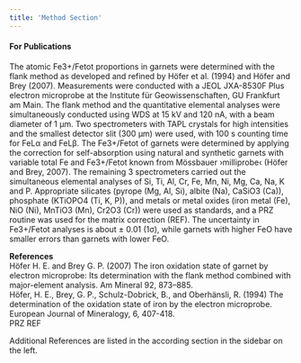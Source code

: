 ```yaml
---
title: 'Method Section'
---
```


#### For Publications
The atomic Fe3+/Fetot proportions in garnets were determined with the flank method as developed and refined by Höfer et al. (1994) and Höfer and Brey (2007). Measurements were conducted with a JEOL JXA-8530F Plus electron microprobe at the Institute für Geowissenschaften, GU Frankfurt am Main. The flank method and the quantitative elemental analyses were simultaneously conducted using WDS at 15 kV and 120 nA, with a beam diameter of 1 μm. Two spectrometers with TAPL crystals for high intensities and the smallest detector slit (300 μm) were used, with 100 s counting time for FeLα and FeLβ. The Fe3+/Fetot of garnets were determined by applying the correction for self-absorption using natural and synthetic garnets with variable total Fe and Fe3+/Fetot known from Mössbauer ›milliprobe‹ (Höfer and Brey, 2007). The remaining 3 spectrometers carried out the simultaneous elemental analyses of Si, Ti, Al, Cr, Fe, Mn, Ni, Mg, Ca, Na, K and P. Appropriate silicates (pyrope (Mg, Al, Si), albite (Na), CaSiO3 (Ca)), phosphate (KTiOPO4 (Ti, K, P)), and metals or metal oxides (iron metal (Fe), NiO (Ni), MnTiO3 (Mn), Cr2O3 (Cr)) were used as standards, and a PRZ routine was used for the matrix correction (REF). The uncertainty in Fe3+/Fetot analyses is about ± 0.01 (1σ), while garnets with higher FeO have smaller errors than garnets with lower FeO.

**References**\
Höfer H. E. and Brey G. P. (2007) The iron oxidation state of garnet by electron microprobe: Its determination with the flank method combined with major-element analysis. Am Mineral 92, 873–885.\
Höfer, H. E., Brey, G. P., Schulz-Dobrick, B., and Oberhänsli, R. (1994) The determination of the oxidation state of iron by the electron microprobe. European Journal of Mineralogy, 6, 407-418.\
PRZ REF

Additional References are listed in the according section in the sidebar on the left.